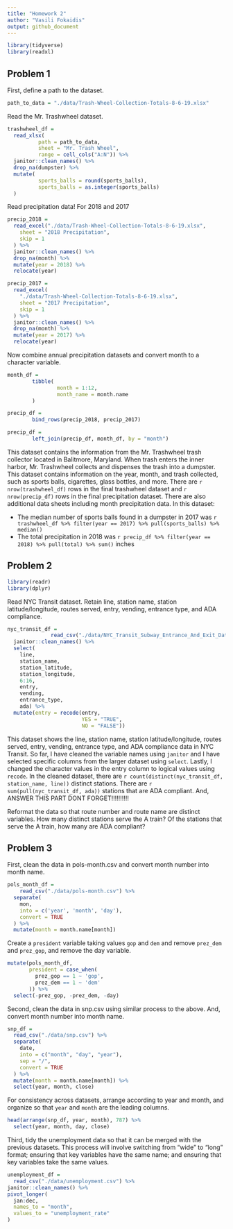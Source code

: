 ```yaml
---
title: "Homework 2"
author: "Vasili Fokaidis"
output: github_document
---
```


```r
library(tidyverse)
library(readxl)
```

## Problem 1

First, define a path to the dataset. 

```r
path_to_data = "./data/Trash-Wheel-Collection-Totals-8-6-19.xlsx"
```


Read the Mr. Trashwheel dataset.

```r
trashwheel_df =
  read_xlsx(
          path = path_to_data,
          sheet = "Mr. Trash Wheel",
          range = cell_cols("A:N")) %>%
  janitor::clean_names() %>%
  drop_na(dumpster) %>%
  mutate(
          sports_balls = round(sports_balls),
          sports_balls = as.integer(sports_balls)
  )
```

Read precipitation data! For 2018 and 2017

```r
precip_2018 =
  read_excel("./data/Trash-Wheel-Collection-Totals-8-6-19.xlsx",
    sheet = "2018 Precipitation",
    skip = 1
  ) %>%
  janitor::clean_names() %>%
  drop_na(month) %>%
  mutate(year = 2018) %>%
  relocate(year)

precip_2017 =
  read_excel(
    "./data/Trash-Wheel-Collection-Totals-8-6-19.xlsx",
    sheet = "2017 Precipitation",
    skip = 1
  ) %>%
  janitor::clean_names() %>%
  drop_na(month) %>%
  mutate(year = 2017) %>%
  relocate(year)
```


Now combine annual precipitation datasets and convert month to a character variable.

```r
month_df = 
        tibble(
                month = 1:12,
                month_name = month.name
        )

precip_df = 
        bind_rows(precip_2018, precip_2017)

precip_df =
        left_join(precip_df, month_df, by = "month")
```

This dataset contains the information from the Mr. Trashwheel trash collector located in Balitmore, Maryland. When trash enters the inner harbor, Mr. Trashwheel collects and dispenses the trash into a dumpster. This dataset contains information on the year, month, and trash collected, such as sports balls, cigarettes, glass bottles, and more. There are `r nrow(trashwheel_df)` rows in the final trashwheel dataset and `r nrow(precip_df)` rows in the final precipitation dataset. There are also additional data sheets including month precipitation data. In this dataset:

* The median number of sports balls found in a dumpster in 2017 was `r trashwheel_df %>% filter(year == 2017) %>% pull(sports_balls) %>% median()`
* The total precipitation in 2018 was `r precip_df %>% filter(year == 2018) %>% pull(total) %>% sum()` inches


## Problem 2

```r
library(readr)
library(dplyr)
```

Read NYC Transit dataset. Retain line, station name, station latitude/longitude, routes served, entry, vending, entrance type, and ADA compliance.

```r
nyc_transit_df =
              read_csv("./data/NYC_Transit_Subway_Entrance_And_Exit_Data.csv") %>%
  janitor::clean_names() %>%
  select(
    line, 
    station_name,
    station_latitude,
    station_longitude,
    6:16,
    entry,
    vending,
    entrance_type,
    ada) %>%
  mutate(entry = recode(entry,
                        YES = "TRUE",
                        NO = "FALSE")) 
```

This dataset shows the line, station name, station latitude/longitude, routes served, entry, vending, entrance type, and ADA compliance data in NYC Transit. So far, I have cleaned the variable names using `janitor` and I have selected specific columns from the larger dataset using `select`. Lastly, I changed the character values in the entry column to logical values using `recode`. In the cleaned dataset, there are `r count(distinct(nyc_transit_df, station_name, line))` distinct stations. There are `r sum(pull(nyc_transit_df, ada))` stations that are ADA compliant. And, ANSWER THIS PART DONT FORGET!!!!!!!!!!



Reformat the data so that route number and route name are distinct variables. How many distinct stations serve the A train? Of the stations that serve the A train, how many are ADA compliant?


## Problem 3

First, clean the data in pols-month.csv and convert month number into month name.

```r
pols_month_df =
    read_csv("./data/pols-month.csv") %>%
  separate(
    mon, 
    into = c('year', 'month', 'day'),
    convert = TRUE
  ) %>%
  mutate(month = month.name[month])
```


Create a `president` variable taking values `gop` and `dem` and remove `prez_dem` and `prez_gop`, and remove the day variable.

```r
mutate(pols_month_df,
       president = case_when(
         prez_gop == 1 ~ 'gop',
         prez_dem == 1 ~ 'dem'
       )) %>%
  select(-prez_gop, -prez_dem, -day)
```


Second, clean the data in snp.csv using similar process to the above. And, convert month number into month name.

```r
snp_df = 
  read_csv("./data/snp.csv") %>%
  separate(
    date,
    into = c("month", "day", "year"),
    sep = "/",
    convert = TRUE
  ) %>%
  mutate(month = month.name[month]) %>%
  select(year, month, close)
```


For consistency across datasets, arrange according to year and month, and organize so that `year` and `month` are the leading columns.

```r
head(arrange(snp_df, year, month), 787) %>%
  select(year, month, day, close)
```


Third, tidy the unemployment data so that it can be merged with the previous datasets. This process will involve switching from "wide" to "long" format; ensuring that key variables have the same name; and ensuring that key variables take the same values.

```r
unemployment_df =
  read_csv("./data/unemployment.csv") %>%
janitor::clean_names() %>%
pivot_longer(
  jan:dec,
  names_to = "month", 
  values_to = "unemployment_rate"
)
```

